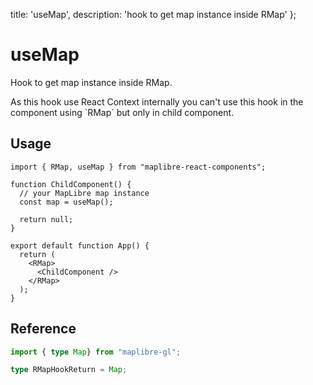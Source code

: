   title: 'useMap',
  description: 'hook to get map instance inside RMap'
};


# useMap

Hook to get map instance inside RMap.

<Flash color="orange">
As this hook use React Context internally you can't use this hook in the component using `RMap` but only in child component.
</Flash>

## Usage

```tsx
import { RMap, useMap } from "maplibre-react-components";

function ChildComponent() {
  // your MapLibre map instance
  const map = useMap();

  return null;
}

export default function App() {
  return (
    <RMap>
      <ChildComponent />
    </RMap>
  );
}

```


## Reference

```ts
import { type Map} from "maplibre-gl";

type RMapHookReturn = Map;
```
